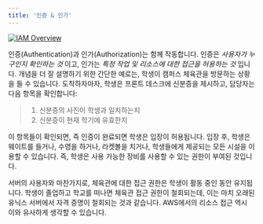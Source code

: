 ```yaml
---
title: '인증 & 인가'
---
```


[![IAM Overview](https://static.us-east-1.prod.workshops.aws/public/856f008e-b000-462c-b14e-2b12e35d7697/static/images/iam/iam-overview-1.png)](https://static.us-east-1.prod.workshops.aws/public/856f008e-b000-462c-b14e-2b12e35d7697/static/images/iam/iam-overview-1.png)


인증(Authentication)과 인가(Authorization)는 함께 작동합니다. 인증은 _사용자가 누구인지 확인하는 것_ 이고, 인가는 _특정 작업 및 리소스에 대한 접근을 허용하는 것_ 입니다. 개념을 더 잘 설명하기 위한 간단한 예로는, 학생이 캠퍼스 체육관을 방문하는 상황을 들 수 있습니다. 도착하자마자, 학생은 프론트 데스크에 신분증을 제시하고, 담당자는 다음 항목을 확인합니다:

> 1. 신분증의 사진이 학생과 일치하는지
> 2. 신분증이 현재 학기에 유효한지

이 항목들이 확인되면, 즉 인증이 완료되면 학생은 입장이 허용됩니다. 입장 후, 학생은 웨이트를 들거나, 수영을 하거나, 라켓볼을 치거나, 학생들에게 제공되는 모든 시설을 이용할 수 있습니다. 즉, 학생은 사용 가능한 장비를 사용할 수 있는 권한이 부여된 것입니다.

서버의 사용자와 마찬가지로, 체육관에 대한 접근 권한은 학생이 활동 중인 동안 유지됩니다. 학생이 졸업하고 학교를 떠나면 체육관 접근 권한이 철회되는데, 이는 마치 오래된 유닉스 서버에서 자격 증명이 철회되는 것과 같습니다. AWS에서의 리소스 접근 역시 이와 유사하게 생각할 수 있습니다.